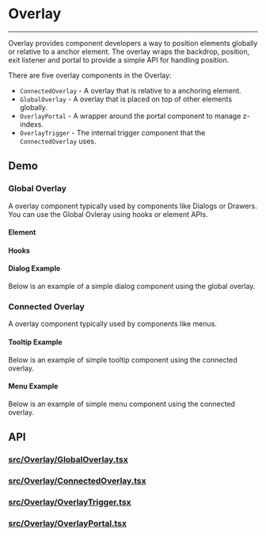 
<Meta title="Docs/Components/Overlay" />

# Overlay

---

Overlay provides component developers a way to position elements globally
or relative to a anchor element. The overlay wraps the backdrop, position, exit
listener and portal to provide a simple API for handling position.

There are five overlay components in the Overlay:

- `ConnectedOverlay` - A overlay that is relative to a anchoring element.
- `GlobalOverlay` - A overlay that is placed on top of other elements globally.
- `OverlayPortal` - A wrapper around the portal component to manage z-indexs.
- `OverlayTrigger` - The internal trigger component that the `ConnectedOverlay` uses.

## Demo

### Global Overlay
A overlay component typically used by components like Dialogs or Drawers.
You can use the Global Ovleray using hooks or element APIs.

#### Element
<Preview withSource="open">
  <Story id="utilities-overlay-global--click-to-open" />
</Preview>

#### Hooks
<Preview withSource="open">
  <Story id="utilities-overlay-global--hooks" />
</Preview>

#### Dialog Example
Below is an example of a simple dialog component using the global overlay.

<Preview withSource="open">
  <Story id="utilities-overlay-global--dialog-example" />
</Preview>

### Connected Overlay
A overlay component typically used by components like menus.

<Preview withSource="open">
  <Story id="utilities-overlay-connected--simple" />
</Preview>

#### Tooltip Example
Below is an example of simple tooltip component using the connected overlay.

<Preview withSource="open">
  <Story id="utilities-overlay-connected--tooltip-example" />
</Preview>

#### Menu Example
Below is an example of simple menu component using the connected overlay.

<Preview withSource="open">
  <Story id="utilities-overlay-connected--menu-example" />
</Preview>

## API
### [src/Overlay/GlobalOverlay.tsx](https://github.com/reaviz/rdk/blob/master/src/Overlay/GlobalOverlay.tsx)
<Props of={GlobalOverlay} />

### [src/Overlay/ConnectedOverlay.tsx](https://github.com/reaviz/rdk/blob/master/src/Overlay/ConnectedOverlay.tsx)
<Props of={ConnectedOverlay} />

### [src/Overlay/OverlayTrigger.tsx](https://github.com/reaviz/rdk/blob/master/src/Overlay/OverlayTrigger.tsx)
<Props of={OverlayTrigger} />

### [src/Overlay/OverlayPortal.tsx](https://github.com/reaviz/rdk/blob/master/src/Overlay/OverlayPortal.tsx)
<Props of={OverlayPortal} />
